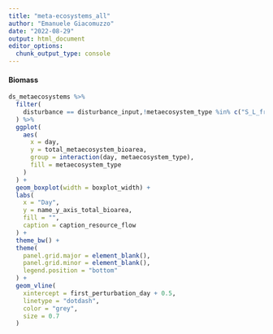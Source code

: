 ```yaml
---
title: "meta-ecosystems_all"
author: "Emanuele Giacomuzzo"
date: "2022-08-29"
output: html_document
editor_options: 
  chunk_output_type: console
---
```


#### Biomass {.tabset .tabset-pills}

```r
ds_metaecosystems %>%
  filter(
    disturbance == disturbance_input,!metaecosystem_type %in% c("S_L_from_isolated", "M_M_from_isolated")
  ) %>%
  ggplot(
    aes(
      x = day,
      y = total_metaecosystem_bioarea,
      group = interaction(day, metaecosystem_type),
      fill = metaecosystem_type
    )
  ) +
  geom_boxplot(width = boxplot_width) +
  labs(
    x = "Day",
    y = name_y_axis_total_bioarea,
    fill = "",
    caption = caption_resource_flow
  ) +
  theme_bw() +
  theme(
    panel.grid.major = element_blank(),
    panel.grid.minor = element_blank(),
    legend.position = "bottom"
  ) +
  geom_vline(
    xintercept = first_perturbation_day + 0.5,
    linetype = "dotdash",
    color = "grey",
    size = 0.7
  )
```
